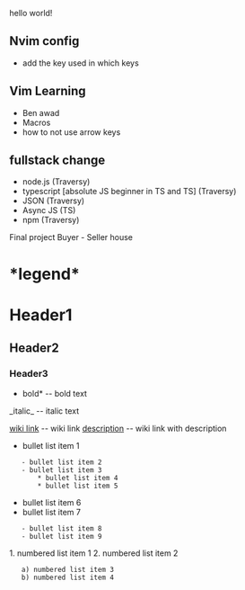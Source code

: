 hello world!

== Nvim config ==

* add the key used in which keys
== Vim Learning ==

* Ben awad
* Macros
* how to not use arrow keys

== fullstack change ==

* node.js (Traversy)
* typescript [absolute JS beginner in TS and TS] (Traversy)
* JSON (Traversy)
* Async JS (TS)
* npm (Traversy)
Final project
Buyer - Seller house 




= *legend* =

= Header1 =
== Header2 ==
=== Header3 ===

*bold* -- bold text
_italic_ -- italic text

[[wiki link]] -- wiki link
[[wiki link|description]] -- wiki link with description

* bullet list item 1
    - bullet list item 2
    - bullet list item 3
        * bullet list item 4
        * bullet list item 5
* bullet list item 6
* bullet list item 7
    - bullet list item 8
    - bullet list item 9

1. numbered list item 1
2. numbered list item 2
    a) numbered list item 3
    b) numbered list item 4

